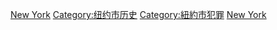 [[Category:纽约州罪案|New York]]
[[Category:纽约市历史|Category:纽约市历史]]
[[Category:紐約市犯罪|Category:紐約市犯罪]]
[[Category:美國各市罪案|New York]]